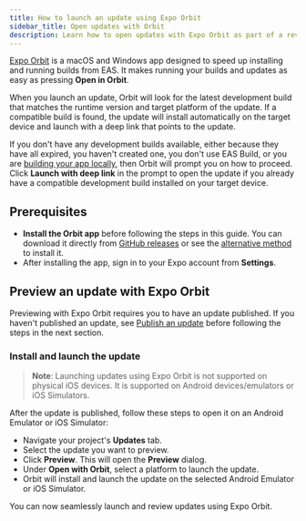 ```yaml
---
title: How to launch an update using Expo Orbit
sidebar_title: Open updates with Orbit
description: Learn how to open updates with Expo Orbit as part of a review workflow.
---
```



[Expo Orbit](https://expo.dev/orbit) is a macOS and Windows app designed to speed up installing and running builds from EAS. It makes running your builds and updates as easy as pressing **Open in Orbit**.

<Collapsible summary="How does automatic installation and launching of updates work?">

When you launch an update, Orbit will look for the latest development build that matches the runtime version and target platform of the update. If a compatible build is found, the update will install automatically on the target device and launch with a deep link that points to the update.

If you don't have any development builds available, either because they have all expired, you haven't created one, you don't use EAS Build, or you are [building your app locally](/guides/local-app-development/), then Orbit will prompt you on how to proceed. Click **Launch with deep link** in the prompt to open the update if you already have a compatible development build installed on your target device.

</Collapsible>

## Prerequisites

- **Install the Orbit app** before following the steps in this guide. You can download it directly from [GitHub releases](https://github.com/expo/orbit/releases) or see the [alternative method](/build/orbit/#installation) to install it.
- After installing the app, sign in to your Expo account from **Settings**.

## Preview an update with Expo Orbit

<ContentSpotlight
  controls
  file="review/updates-with-orbit.mp4"
  caption="Expo Orbit launching an update directly from Expo dashboard to an iOS Simulator."
/>

Previewing with Expo Orbit requires you to have an update published. If you haven't published an update, see [Publish an update](/eas-update/getting-started/#publish-an-update) before following the steps in the next section.

### Install and launch the update

> **Note**: Launching updates using Expo Orbit is not supported on physical iOS devices. It is supported on Android devices/emulators or iOS Simulators.

After the update is published, follow these steps to open it on an Android Emulator or iOS Simulator:

- Navigate your project's **Updates** tab.
- Select the update you want to preview.
- Click **Preview**. This will open the **Preview** dialog.
- Under **Open with Orbit**, select a platform to launch the update.
- Orbit will install and launch the update on the selected Android Emulator or iOS Simulator.

You can now seamlessly launch and review updates using Expo Orbit.
